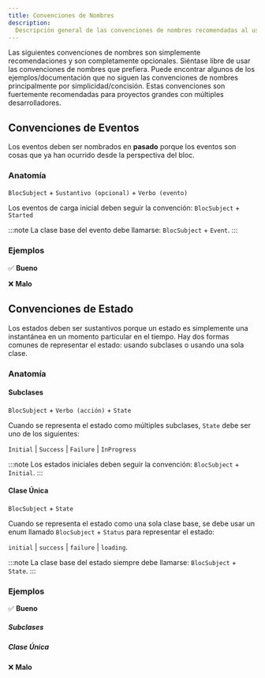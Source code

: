 ```yaml
---
title: Convenciones de Nombres
description:
  Descripción general de las convenciones de nombres recomendadas al usar bloc.
---
```



Las siguientes convenciones de nombres son simplemente recomendaciones y son
completamente opcionales. Siéntase libre de usar las convenciones de nombres que
prefiera. Puede encontrar algunos de los ejemplos/documentación que no siguen
las convenciones de nombres principalmente por simplicidad/concisión. Estas
convenciones son fuertemente recomendadas para proyectos grandes con múltiples
desarrolladores.

## Convenciones de Eventos

Los eventos deben ser nombrados en **pasado** porque los eventos son cosas que
ya han ocurrido desde la perspectiva del bloc.

### Anatomía

`BlocSubject` + `Sustantivo (opcional)` + `Verbo (evento)`

Los eventos de carga inicial deben seguir la convención: `BlocSubject` +
`Started`

:::note La clase base del evento debe llamarse: `BlocSubject` + `Event`. :::

### Ejemplos

✅ **Bueno**

<EventExamplesGood1 />

❌ **Malo**

<EventExamplesBad1 />

## Convenciones de Estado

Los estados deben ser sustantivos porque un estado es simplemente una
instantánea en un momento particular en el tiempo. Hay dos formas comunes de
representar el estado: usando subclases o usando una sola clase.

### Anatomía

#### Subclases

`BlocSubject` + `Verbo (acción)` + `State`

Cuando se representa el estado como múltiples subclases, `State` debe ser uno de
los siguientes:

`Initial` | `Success` | `Failure` | `InProgress`

:::note Los estados iniciales deben seguir la convención: `BlocSubject` +
`Initial`. :::

#### Clase Única

`BlocSubject` + `State`

Cuando se representa el estado como una sola clase base, se debe usar un enum
llamado `BlocSubject` + `Status` para representar el estado:

`initial` | `success` | `failure` | `loading`.

:::note La clase base del estado siempre debe llamarse: `BlocSubject` + `State`.
:::

### Ejemplos

✅ **Bueno**

##### Subclases

<StateExamplesGood1Snippet />

##### Clase Única

<SingleStateExamplesGood1Snippet />

❌ **Malo**

<StateExamplesBad1Snippet />
